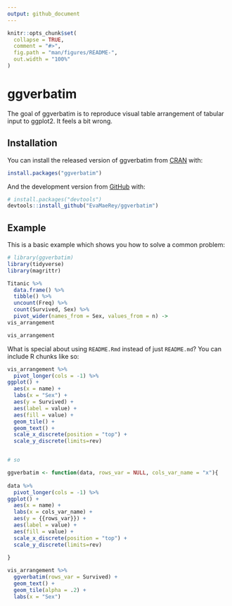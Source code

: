 ```yaml
---
output: github_document
---
```


<!-- README.md is generated from README.Rmd. Please edit that file -->

```r
knitr::opts_chunk$set(
  collapse = TRUE,
  comment = "#>",
  fig.path = "man/figures/README-",
  out.width = "100%"
)
```

# ggverbatim

<!-- badges: start -->
<!-- badges: end -->

The goal of ggverbatim is to reproduce visual table arrangement of tabular input to ggplot2.  It feels a bit wrong. 

## Installation

You can install the released version of ggverbatim from [CRAN](https://CRAN.R-project.org) with:

``` r
install.packages("ggverbatim")
```

And the development version from [GitHub](https://github.com/) with:

``` r
# install.packages("devtools")
devtools::install_github("EvaMaeRey/ggverbatim")
```
## Example

This is a basic example which shows you how to solve a common problem:

```r
# library(ggverbatim)
library(tidyverse)
library(magrittr)

Titanic %>% 
  data.frame() %>% 
  tibble() %>% 
  uncount(Freq) %>% 
  count(Survived, Sex) %>% 
  pivot_wider(names_from = Sex, values_from = n) ->
vis_arrangement

vis_arrangement
```

What is special about using `README.Rmd` instead of just `README.md`? You can include R chunks like so:

```r
vis_arrangement %>% 
  pivot_longer(cols = -1) %>% 
ggplot() + 
  aes(x = name) + 
  labs(x = "Sex") + 
  aes(y = Survived) + 
  aes(label = value) + 
  aes(fill = value) + 
  geom_tile() + 
  geom_text() + 
  scale_x_discrete(position = "top") + 
  scale_y_discrete(limits=rev)


# so

ggverbatim <- function(data, rows_var = NULL, cols_var_name = "x"){
  
data %>% 
  pivot_longer(cols = -1) %>% 
ggplot() + 
  aes(x = name) + 
  labs(x = cols_var_name) + 
  aes(y = {{rows_var}}) + 
  aes(label = value) + 
  aes(fill = value) + 
  scale_x_discrete(position = "top") + 
  scale_y_discrete(limits=rev)
  
}

vis_arrangement %>% 
  ggverbatim(rows_var = Survived) + 
  geom_text() + 
  geom_tile(alpha = .2) +
  labs(x = "Sex")

```
